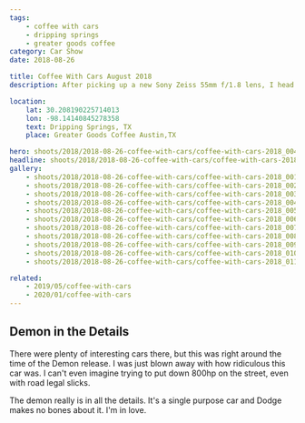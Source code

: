 ```yaml
---
tags:
    - coffee with cars
    - dripping springs
    - greater goods coffee
category: Car Show
date: 2018-08-26

title: Coffee With Cars August 2018
description: After picking up a new Sony Zeiss 55mm f/1.8 lens, I head to the monthly Coffee With Cars meetup in Dripping Springs, TX.

location:
    lat: 30.208190225714013
    lon: -98.14140845278358
    text: Dripping Springs, TX
    place: Greater Goods Coffee Austin,TX

hero: shoots/2018/2018-08-26-coffee-with-cars/coffee-with-cars-2018_004.jpg
headline: shoots/2018/2018-08-26-coffee-with-cars/coffee-with-cars-2018_004.jpg
gallery:
    - shoots/2018/2018-08-26-coffee-with-cars/coffee-with-cars-2018_001.jpg
    - shoots/2018/2018-08-26-coffee-with-cars/coffee-with-cars-2018_002.jpg
    - shoots/2018/2018-08-26-coffee-with-cars/coffee-with-cars-2018_003.jpg
    - shoots/2018/2018-08-26-coffee-with-cars/coffee-with-cars-2018_004.jpg
    - shoots/2018/2018-08-26-coffee-with-cars/coffee-with-cars-2018_005.jpg
    - shoots/2018/2018-08-26-coffee-with-cars/coffee-with-cars-2018_006.jpg
    - shoots/2018/2018-08-26-coffee-with-cars/coffee-with-cars-2018_007.jpg
    - shoots/2018/2018-08-26-coffee-with-cars/coffee-with-cars-2018_008.jpg
    - shoots/2018/2018-08-26-coffee-with-cars/coffee-with-cars-2018_009.jpg
    - shoots/2018/2018-08-26-coffee-with-cars/coffee-with-cars-2018_010.jpg
    - shoots/2018/2018-08-26-coffee-with-cars/coffee-with-cars-2018_011.jpg

related:
    - 2019/05/coffee-with-cars
    - 2020/01/coffee-with-cars
---
```



<Gallery>

<div class="grid grid-cols-12 gap-8">
    <GalleryRow src={frontmatter.gallery[4]} columns="1" />
    <GalleryRow src={frontmatter.gallery[5]} columns="2" />
    <GalleryRow src={frontmatter.gallery[6]} columns="2" />
    <GalleryRow src={frontmatter.gallery[7]} columns="1" />
</div>

## Demon in the Details

There were plenty of interesting cars there, but this was right around the time of the Demon release. I was just blown away with how ridiculous this car was. I can't even imagine trying to put down 800hp on the street, even with road legal slicks.

The demon really is in all the details. It's a single purpose car and Dodge makes no bones about it. I'm in love.

<div class="grid grid-cols-12 gap-8">
    <GalleryRow src={frontmatter.gallery[3]} columns="1" />
    <GalleryRow src={frontmatter.gallery[2]} columns="2" />
    <GalleryRow src={frontmatter.gallery[0]} columns="2" />
    <GalleryRow src={frontmatter.gallery[1]} columns="1" />
    <GalleryRow src={frontmatter.gallery[8]} columns="2" />
    <GalleryRow src={frontmatter.gallery[9]} columns="2" />
    <GalleryRow src={frontmatter.gallery[10]} columns="1" />
</div>

</Gallery>
